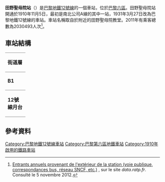 {{Infobox station
| name                = 田野聖母院站
|native_name = Notre-Dame-des-Champs
|linecolour = #00643c
| symbol_location     = paris
| symbol              = m
| symbol2             = 
| type                = [[巴黎地鐵|巴黎地鐵]]車站 
| image               = [[File:Metro_Paris_-_Ligne_12_-_Station_Notre-Dame-des-Champs_-_Faience.jpg|275px]]
| alt                 = 
| caption             = 
| other_name          = 
| address             = [[巴黎六區|巴黎六區]]
| borough             = [[法蘭西島|法蘭西島]]
| country             = 法國
| iso_region          = FR_scale:2000
| coordinates_display = title
| coordinates_format  = dms
| latd  = 48.844568| latm  = | lats  = | latNS  = 
| longd = 2.328788| longm = | longs = | longEW = 
| coordinates         = 
| owned               = [[RATP|RATP]]
| operator            = [[RATP|RATP]]
| line                = 
| disabled            = 
| zone                = 1
| opened              =  {{start date|1910|11|05}}
| closed              = <!-- {{End date|YYYY|MM|DD|df=y}} -->
| services            = 
| map_type            = France Paris
}}
'''田野聖母院站'''（{{lang-fr|Notre-Dame-des-Champs}}）是[[巴黎地鐵12號線|巴黎地鐵12號線]]的一個車站，位於[[巴黎六區|巴黎六區]]。田野聖母院站開通於1910年11月5日，最初是南北公司A線的其中一站，1931年3月27日改為巴黎地鐵12號線的車站。車站名稱取自於附近的田野聖母院教堂。2011年有乘客總數為2030493人次<ref>[http://data.ratp.fr/fr/les-donnees/fiche-de-jeu-de-donnees/dataset/trafic-annuel-entrant-par-station-2011.html Entrants annuels provenant de l'extérieur de la station (voie publique, correspondances bus, réseau SNCF, etc.)] {{webarchive|url=https://web.archive.org/web/20140718193327/http://data.ratp.fr/fr/les-donnees/fiche-de-jeu-de-donnees/dataset/trafic-annuel-entrant-par-station-2011.html |date=2014-07-18 }}, sur le site ''data.ratp.fr''. Consulté le 5 novembre 2012.</ref>。

== 車站結構 ==
{| border=0 cellspacing=0 cellpadding=3
|style="border-bottom:solid 1px gray;border-top:solid 1px gray;" width=50 valign=top|'''街道層'''
|-
|style="border-bottom:solid 1px gray;border-top:solid 1px gray;" width=50 valign=top|'''B1'''
|style="border-top:solid 1px gray;border-bottom:solid 1px gray;" width=100 valign=top|夾層
|-
|style="border-bottom:solid 1px gray;" width=50 rowspan=10 valign=top|'''12號線月台'''
|style="border-top:solid 1px gray;border-right:solid 2px black;border-left:solid 2px black;border-bottom:solid 2px black;" colspan=2|<center><small>[[側式月台|側式月台]]，右側開門</small></center>
|-
|style="border-bottom:solid 1px gray;" width=100|南行
|style="border-bottom:solid 1px gray;" width=390|{{arrow|L}} [[File:Metro-M.svg|16x16px]][[File:Paris_Metro_12.svg|16x16px]] 往[[伊西市政府站|伊西市政府]]<small>（[[蒙帕納斯-比耶維紐站|蒙帕納斯-比耶維紐]]）</small>
|-
|北行
|{{arrow|R}} [[File:Metro-M.svg|16x16px]][[File:Paris_Metro_12.svg|16x16px]] 往[[奧貝維埃市政府站|奧貝維埃市政府]]<small>（[[雷恩站_(巴黎地鐵)|雷恩]]）</small>
|-
|style="border-top:solid 2px black;border-right:solid 2px black;border-left:solid 2px black;border-bottom:solid 1px gray;" colspan=2|<center><small>[[側式月台|側式月台]]，右側開門</small></center>
|}

==參考資料==
{{reflist}}
{{巴黎地鐵12號線}}
{{DEFAULTSORT:Notre-Dame-des-Champs}}
[[Category:巴黎地鐵12號線車站|Category:巴黎地鐵12號線車站]]
[[Category:巴黎第六區地鐵車站|Category:巴黎第六區地鐵車站]]
[[Category:1910年啟用的鐵路車站|Category:1910年啟用的鐵路車站]]